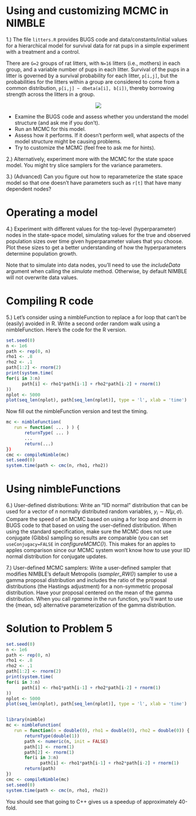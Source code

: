 # Using and customizing MCMC in NIMBLE

1.) The file `litters.R` provides BUGS code and data/constants/initial values for a hierarchical model for survival data for rat pups in a simple experiment with a treatment and a control. 

There are ```G=2``` groups of rat litters, with ```N=16```  litters (i.e., mothers) in each group, and a variable number of pups in each litter. Survival of the pups in a litter is governed by a survival probability for each litter, ```p[i,j]```, but the probabilities for the litters within a group are considered to come from a common distribution, ```p[i,j] ~ dbeta(a[i], b[i])```, thereby borrowing strength across the litters in a group.

<center><img src="littersDAG.jpg"></center>

  - Examine the BUGS code and assess whether you understand the model structure (and ask me if you don't).
  - Run an MCMC for this model. 
  - Assess how it performs. If it doesn't perform well, what aspects of the model structure might be causing problems.  
  - Try to customize the MCMC (feel free to ask me for hints).

2.) Alternatively, experiment more with the MCMC for the state space model. You might try slice samplers for the variance parameters. 

3.) (Advanced) Can you figure out how to reparameterize the state space model so that one doesn't have parameters such as `r[t]` that have many dependent nodes?

# Operating a model

4.) Experiment with different values for the top-level (hyperparameter) nodes in the state-space model, simulating values for the true and observed population sizes over time given hyperparameter values that you choose. Plot these sizes to get a better understanding of how the hyperparameters determine population growth. 

Note that to simulate into data nodes, you'll need to use the *includeData* argument when calling the *simulate* method. Otherwise, by default NIMBLE will not overwrite data values.

# Compiling R code

5.) Let's consider using a nimbleFunction to replace a for loop that can't be (easily) avoided in R. Write a second order random walk using a nimbleFunction. Here's the code for the R version. 

```r
set.seed(0)
n <- 1e6
path <- rep(0, n)
rho1 <- .8
rho2 <- .1
path[1:2] <- rnorm(2)
print(system.time(
for(i in 3:n)
      path[i] <- rho1*path[i-1] + rho2*path[i-2] + rnorm(1)
))
nplot <- 5000
plot(seq_len(nplot), path[seq_len(nplot)], type = 'l', xlab = 'time')
```

Now fill out the nimbleFunction version and test the timing.

```r
mc <- nimbleFunction(
   run = function( ... ) ) {
       returnType( ... )
       ...
       return(...)
})
cmc <- compileNimble(mc)
set.seed(0)
system.time(path <- cmc(n, rho1, rho2))
```

# Using nimbleFunctions

6.) User-defined distributions: Write an "IID normal" distribution that can be used for a vector of $n$ normally distributed random variables, $y_i \sim N(\mu, \sigma)$. Compare the speed of an MCMC based on using a for loop and *dnorm* in BUGS code to that based on using the user-defined distribution. When using the standard specification, make sure the MCMC does not use conjugate (Gibbs) sampling so results are comparable (you can set `useConjugacy=FALSE` in *configureMCMC()*). This makes for an apples to apples comparison since our MCMC system won't know how to use your IID normal distribution for conjugate updates. 

7.) User-defined MCMC samplers: Write a user-defined sampler that modifies NIMBLE's default Metropolis (*sampler_RW()*) sampler to use a gamma proposal distribution and includes the ratio of the proposal distributions (the Hastings adjustment) for a non-symmetric proposal distribution. Have your proposal centered on the mean of the gamma distribution. When you call *rgamma* in the run function, you'll want to use the {mean, sd} alternative parameterization of the  gamma distribution.

# Solution to Problem 5

```r
set.seed(0)
n <- 1e6
path <- rep(0, n)
rho1 <- .8
rho2 <- .1
path[1:2] <- rnorm(2)
print(system.time(
for(i in 3:n)
      path[i] <- rho1*path[i-1] + rho2*path[i-2] + rnorm(1)
))
nplot <- 5000
plot(seq_len(nplot), path[seq_len(nplot)], type = 'l', xlab = 'time')


library(nimble)
mc <- nimbleFunction(
   run = function(n = double(0), rho1 = double(0), rho2 = double(0)) {
       returnType(double(1))
       path <- numeric(n, init = FALSE)
       path[1] <- rnorm(1)
       path[2] <- rnorm(1)
       for(i in 3:n) 
             path[i] <- rho1*path[i-1] + rho2*path[i-2] + rnorm(1)
       return(path)
})
cmc <- compileNimble(mc)
set.seed(0)
system.time(path <- cmc(n, rho1, rho2))
```

You should see that going to C++ gives us a speedup of approximately 40-fold. 
